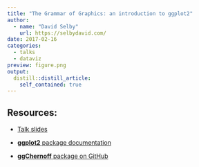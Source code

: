 ```yaml
---
title: "The Grammar of Graphics: an introduction to ggplot2"
author: 
  - name: "David Selby"
    url: https://selbydavid.com/
date: 2017-02-16
categories:
  - talks
  - dataviz
preview: figure.png
output:
  distill::distill_article:
    self_contained: true
---
```


## Resources:

-   [Talk slides](http://selbydavid.com/vignettes/ggplot2.html)

-   [**ggplot2** package documentation](http://docs.ggplot2.org/)

-   [**ggChernoff** package on GitHub](https://github.com/Selbosh/ggChernoff)
